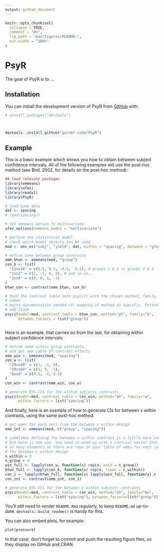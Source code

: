 ```yaml
---
output: github_document
---
```


<!-- README.md is generated from README.Rmd. Please edit that file -->

```r
knitr::opts_chunk$set(
  collapse = TRUE,
  comment = "#>",
  fig.path = "man/figures/README-",
  out.width = "100%"
)
```

# PsyR

<!-- badges: start -->
<!-- badges: end -->

The goal of PsyR is to ...

## Installation

You can install the development version of PsyR from [GitHub](https://github.com/) with:

``` r
# install.packages("devtools")



devtools::install_github("garner-code/PsyR")
```

## Example

This is a basic example which shows you how to obtain between subject confidence 
intervals. All of the following examples will use the post-hoc method 
(see Bird, 2002, for details on the post-hoc method):

```r

## load relevant packages
library(emmeans)
library(afex)
library(readxl)
library(PsyR)

# load some data
dat <- spacing
# load(spacing)?

# set emmeans option to multivariate
afex_options(emmeans_model = "multivariate")

# perform the statistical model
# check which model objects can be used
mod <- aov_ez("subj", "yield", dat, within = "spacing", between = "group")

# define some between group contrasts
emm_btwn <- emmeans(mod, "group")
con_b <- list(
  "12vs34" = c(0.5, 0.5, -0.5, -0.5), # groups 1 & 2 vs groups 3 & 4
  "1vs2" = c(1, -1, 0, 0), # and so on...
  "3vs4" = c(0, 0, 1, -1)
)
btwn_con <- contrast(emm_btwn, con_b)

# feed the contrast table into psyci() with the chosen method, family, and factor
# names
# extra documentation needed re: mapping of method to specific. Potentially
# add Sidak
psyci(model=mod, contrast_table = btwn_con, method="ph", family="b", 
      between_factors = list("group"))



```


Here is an example, that carries on from the last, for obtaining within subject 
confidence intervals:

```r

# define some within group contrasts.
# and get emm table of contrast effects
emm_win <- emmeans(mod, "spacing")
con_w <- list(
  "20vs40" = c(1, -1, 0),
  "20vs60" = c(1, 0, -1),
  "Quad" = c(0.5, -1, 0.5)
)
con_win <- contrast(emm_win, con_w)

# generate 95% CIs for the within subjects contrasts
psyci(model=mod, contrast_table = con_win, method="ph", family="w", 
      within_factors = list("spacing"))


```

And finally, here is an example of how to generate CIs for between x within 
contrasts, using the same post-hoc method:

```r

# get emms for each cell from the between x within design
emm_int <- emmeans(mod, c("group", "spacing"))

# sometimes defining the between x within contrast is a little more involved,
# but here is one way. You need to wind up with a contrast vector that has
# as many elements as there are rows in your table of emms for each cell in 
# the between x within design
n_within = 3
n_group = 4
win_full <- lapply(con_w, function(x) rep(x, each = n_group))
btwn_full <- lapply(con_b, function(x) rep(x, times = n_within))
con_i <- lapply(btwn_full, function(x) lapply(win_full, function(y) x * y))
con_int <- contrast(emm_int, con_i)

# generate 95% CIs for the between x within subjects contrasts
psyci(model=mod, contrast_table = con_win, method="ph", family="bw", 
      within_factors = list("spacing"), between_factors=list("group"))

```


You'll still need to render `README.Rmd` regularly, to keep `README.md` up-to-date. `devtools::build_readme()` is handy for this.

You can also embed plots, for example:

```r
plot(pressure)
```

In that case, don't forget to commit and push the resulting figure files, so they display on GitHub and CRAN.

